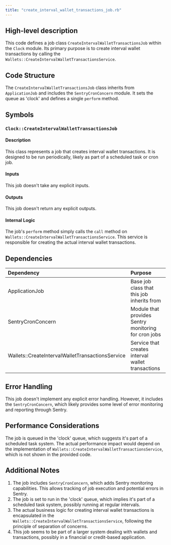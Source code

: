 ```yaml
---
title: "create_interval_wallet_transactions_job.rb"
---
```


## High-level description
This code defines a job class `CreateIntervalWalletTransactionsJob` within the `Clock` module. Its primary purpose is to create interval wallet transactions by calling the `Wallets::CreateIntervalWalletTransactionsService`.

## Code Structure
The `CreateIntervalWalletTransactionsJob` class inherits from `ApplicationJob` and includes the `SentryCronConcern` module. It sets the queue as 'clock' and defines a single `perform` method.

## Symbols

### `Clock::CreateIntervalWalletTransactionsJob`
#### Description
This class represents a job that creates interval wallet transactions. It is designed to be run periodically, likely as part of a scheduled task or cron job.

#### Inputs
This job doesn't take any explicit inputs.

#### Outputs
This job doesn't return any explicit outputs.

#### Internal Logic
The job's `perform` method simply calls the `call` method on `Wallets::CreateIntervalWalletTransactionsService`. This service is responsible for creating the actual interval wallet transactions.

## Dependencies
| Dependency | Purpose |
|:-----------|:--------|
| ApplicationJob | Base job class that this job inherits from |
| SentryCronConcern | Module that provides Sentry monitoring for cron jobs |
| Wallets::CreateIntervalWalletTransactionsService | Service that creates interval wallet transactions |

## Error Handling
This job doesn't implement any explicit error handling. However, it includes the `SentryCronConcern`, which likely provides some level of error monitoring and reporting through Sentry.

## Performance Considerations
The job is queued in the 'clock' queue, which suggests it's part of a scheduled task system. The actual performance impact would depend on the implementation of `Wallets::CreateIntervalWalletTransactionsService`, which is not shown in the provided code.

## Additional Notes
1. The job includes `SentryCronConcern`, which adds Sentry monitoring capabilities. This allows tracking of job execution and potential errors in Sentry.
2. The job is set to run in the 'clock' queue, which implies it's part of a scheduled task system, possibly running at regular intervals.
3. The actual business logic for creating interval wallet transactions is encapsulated in the `Wallets::CreateIntervalWalletTransactionsService`, following the principle of separation of concerns.
4. This job seems to be part of a larger system dealing with wallets and transactions, possibly in a financial or credit-based application.